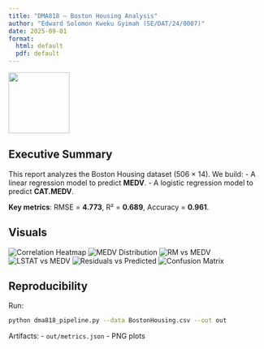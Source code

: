 ```yaml
---
title: "DMA818 — Boston Housing Analysis"
author: "Edward Solomon Kweku Gyimah (SE/DAT/24/0007)"
date: 2025-09-01
format:
  html: default
  pdf: default
---
```


![](UCC_Logo.png){width=120px}

## Executive Summary

This report analyzes the Boston Housing dataset (506 × 14). We build:
- A linear regression model to predict **MEDV**.
- A logistic regression model to predict **CAT.MEDV**.

**Key metrics**: RMSE = **4.773**, R² = **0.689**, Accuracy = **0.961**.

## Visuals

![Correlation Heatmap](dma818_report_assets/corr_heatmap.png)
![MEDV Distribution](dma818_report_assets/medv_hist.png)
![RM vs MEDV](dma818_report_assets/rm_vs_medv.png)
![LSTAT vs MEDV](dma818_report_assets/lstat_vs_medv.png)
![Residuals vs Predicted](dma818_report_assets/residuals.png)
![Confusion Matrix](dma818_report_assets/confusion_matrix.png)

## Reproducibility

Run:

```bash
python dma818_pipeline.py --data BostonHousing.csv --out out
```

Artifacts:
- `out/metrics.json`
- PNG plots
